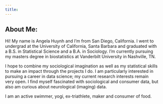 ```yaml
---
title:
---
```


## About Me:

Hi! My name is Angela Huynh and I’m from San Diego, California. I went to undergrad at the University of California, Santa Barbara and graduated with a B.S. in Statistical Science and a B.A. in Sociology. I'm currently pursuing my masters degree in biostatistics at Vanderbilt University in Nashville, TN. 

I hope to combine my sociological imagination as well as my statistical skills to make an impact through the projects I do. I am particularly interested in pursuing a career in data science; my current research interests remain very open. I find myself fascinated with sociological and consumer data, but also am curious about neurological (imaging) data. 

I am an active swimmer, yogi, ex-triathlete, maker and consumer of food. 
